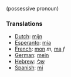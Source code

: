 (possessive pronoun)

===Translations===
*[[Dutch]]: [[mijn]]
*[[Esperanto]]: [[mia]]
*[[French]]: [[mon]] ''m'', [[ma]] ''f''
*[[German]]: [[mein]]
*[[Hebrew]]: [[שלי]]
*[[Spanish]]: [[mi]]